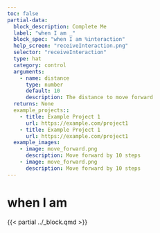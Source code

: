 ```yaml
---
toc: false
partial-data:
  block_description: Complete Me
  label: "when I am _"
  block_spec: "when I am %interaction"
  help_screen: "receiveInteraction.png"
  selector: "receiveInteraction"
  type: hat
  category: control
  arguments:
    - name: distance
      type: number
      default: 10
      description: The distance to move forward
  returns: None
  example_projects::
    - title: Example Project 1
      url: https://example.com/project1
    - title: Example Project 1
      url: https://example.com/project1
  example_images:
    - image: move_forward.png
      description: Move forward by 10 steps
    - image: move_forward.png
      description: Move forward by 10 steps
---
```


# when I am {.unnumbered}

{{< partial ../_block.qmd >}}
